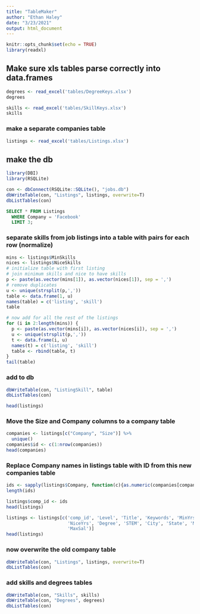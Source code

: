```yaml
---
title: "TableMaker"
author: "Ethan Haley"
date: "3/23/2021"
output: html_document
---
```


```r
knitr::opts_chunk$set(echo = TRUE)
library(readxl)
```

## Make sure xls tables parse correctly into data.frames  

```r
degrees <- read_excel('tables/DegreeKeys.xlsx')
degrees
```
```r
skills <- read_excel('tables/SkillKeys.xlsx')
skills
```
### make a separate companies table

```r
listings <- read_excel('tables/Listings.xlsx')
```


## make the db

```r
library(DBI)
library(RSQLite)

con <- dbConnect(RSQLite::SQLite(), "jobs.db")
dbWriteTable(con, "Listings", listings, overwrite=T)
dbListTables(con)
```

```sql
SELECT * FROM Listings
  WHERE Company = 'Facebook'
  LIMIT 3;
```
### separate skills from job listings into a table with pairs for each row (normalize)  

```r
mins <- listings$MinSkills
nices <- listings$NiceSkills
# initialize table with first listing
# join minimum skills and nice to have skills
p <- paste(as.vector(mins[1]), as.vector(nices[1]), sep = ',')
# remove duplicates
u <- unique(strsplit(p,','))
table <- data.frame(1, u)
names(table) = c('listing', 'skill')
table
```

```r
# now add for all the rest of the listings
for (i in 2:length(mins)) {
  p <- paste(as.vector(mins[i]), as.vector(nices[i]), sep = ',')
  u <- unique(strsplit(p,','))
  t <- data.frame(i, u)
  names(t) = c('listing', 'skill')
  table <- rbind(table, t)
}
tail(table)
```
### add to db  

```r
dbWriteTable(con, "ListingSkill", table)
dbListTables(con)
```


```r
head(listings)
```
### Move the Size and Company columns to a company table  

```r
companies <- listings[c("Company", "Size")] %>%
  unique()
companies$id <- c(1:nrow(companies))  
head(companies)
```
### Replace Company names in listings table with ID from this new companies table

```r
ids <- sapply(listings$Company, function(c){as.numeric(companies[companies$Company == c, "id"])})
length(ids)
```

```r
listings$comp_id <- ids
head(listings)
```

```r
listings <- listings[c('comp_id', 'Level', 'Title', 'Keywords', 'MinYrs',
                       'NiceYrs', 'Degree', 'STEM', 'City', 'State', 'MinSal',
                       'MaxSal')]
head(listings)
```
### now overwrite the old company table

```r
dbWriteTable(con, "Listings", listings, overwrite=T)
dbListTables(con)
```

### add skills and degrees tables  

```r
dbWriteTable(con, "Skills", skills)
dbWriteTable(con, "Degrees", degrees)
dbListTables(con)
```

